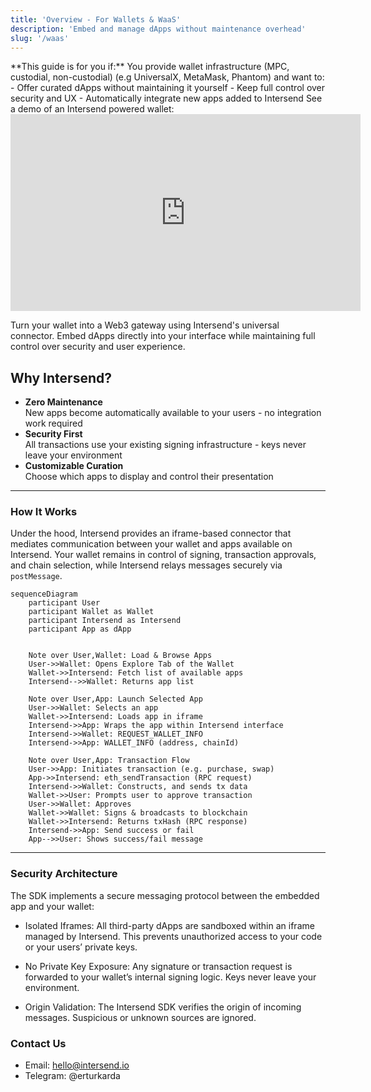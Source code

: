 ```yaml
---
title: 'Overview - For Wallets & WaaS'
description: 'Embed and manage dApps without maintenance overhead'
slug: '/waas'
---
```


<Note>
**This guide is for you if:**  
You provide wallet infrastructure (MPC, custodial, non-custodial) (e.g UniversalX, MetaMask, Phantom) and want to:
- Offer curated dApps without maintaining it yourself
- Keep full control over security and UX
- Automatically integrate new apps added to Intersend
</Note>


<Tip>
  See a demo of an Intersend powered wallet:

  <iframe
  width="560"
  height="315"
  src="https://www.youtube.com/embed/tb8bpSt_qAY?si=CrAPF8gv57AiUIkd"
  title="YouTube video player"
  frameborder="0"
  allow="accelerometer; autoplay; clipboard-write; encrypted-media; gyroscope; picture-in-picture"
  allowfullscreen
></iframe>


</Tip>

Turn your wallet into a Web3 gateway using Intersend's universal connector. Embed dApps directly into your interface while maintaining full control over security and user experience.

## Why Intersend?

- **Zero Maintenance**  
  New apps become automatically available to your users - no integration work required
- **Security First**  
  All transactions use your existing signing infrastructure - keys never leave your environment
- **Customizable Curation**  
  Choose which apps to display and control their presentation

---

### How It Works

Under the hood, Intersend provides an iframe-based connector that mediates communication between your wallet and apps available on Intersend. Your wallet remains in control of signing, transaction approvals, and chain selection, while Intersend relays messages securely via `postMessage`.


```mermaid
sequenceDiagram
    participant User
    participant Wallet as Wallet
    participant Intersend as Intersend
    participant App as dApp


    Note over User,Wallet: Load & Browse Apps
    User->>Wallet: Opens Explore Tab of the Wallet
    Wallet->>Intersend: Fetch list of available apps
    Intersend-->>Wallet: Returns app list

    Note over User,App: Launch Selected App
    User->>Wallet: Selects an app
    Wallet->>Intersend: Loads app in iframe
    Intersend->>App: Wraps the app within Intersend interface
    Intersend->>Wallet: REQUEST_WALLET_INFO
    Intersend->>App: WALLET_INFO (address, chainId)

    Note over User,App: Transaction Flow
    User->>App: Initiates transaction (e.g. purchase, swap)
    App->>Intersend: eth_sendTransaction (RPC request)
    Intersend->>Wallet: Constructs, and sends tx data
    Wallet->>User: Prompts user to approve transaction
    User->>Wallet: Approves
    Wallet->>Wallet: Signs & broadcasts to blockchain
    Wallet->>Intersend: Returns txHash (RPC response)
    Intersend->>App: Send success or fail
    App-->>User: Shows success/fail message
```
---

### Security Architecture

The SDK implements a secure messaging protocol between the embedded app and your wallet:

- Isolated Iframes:
All third-party dApps are sandboxed within an iframe managed by Intersend. This prevents unauthorized access to your code or your users’ private keys.

- No Private Key Exposure:
Any signature or transaction request is forwarded to your wallet’s internal signing logic. Keys never leave your environment.

- Origin Validation:
The Intersend SDK verifies the origin of incoming messages. Suspicious or unknown sources are ignored.


### Contact Us

- Email: hello@intersend.io
- Telegram: @erturkarda
